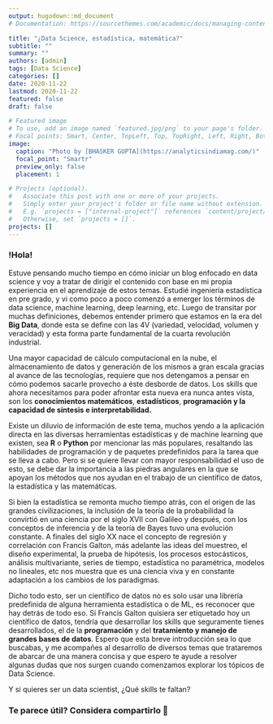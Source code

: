 ```yaml
---
output: hugodown::md_document
# Documentation: https://sourcethemes.com/academic/docs/managing-content/

title: "¿Data Science, estadística, matemática?"
subtitle: ""
summary: ""
authors: [admin]
tags: [Data Science]
categories: []
date: 2020-11-22
lastmod: 2020-11-22
featured: false
draft: false

# Featured image
# To use, add an image named `featured.jpg/png` to your page's folder.
# Focal points: Smart, Center, TopLeft, Top, TopRight, Left, Right, BottomLeft, Bottom, BottomRight.
image:
  caption: "Photo by [BHASKER GUPTA](https://analyticsindiamag.com/)"
  focal_point: "Smartr"
  preview_only: false
  placement: 1

# Projects (optional).
#   Associate this post with one or more of your projects.
#   Simply enter your project's folder or file name without extension.
#   E.g. `projects = ["internal-project"]` references `content/project/deep-learning/index.md`.
#   Otherwise, set `projects = []`.
projects: []
---
```


### !Hola!

Estuve pensando mucho tiempo en cómo iniciar un blog enfocado en data science y voy a tratar de dirigir el contenido con base en mi propia experiencia en el aprendizaje de estos temas. Estudié ingeniería estadística en pre grado, y vi como poco a poco comenzó a emerger los términos de data science, machine learning, deep learning, etc. Luego de transitar por muchas definiciones, debemos entender primero que estamos en la era del **Big Data**, donde esta se define con las 4V (variedad, velocidad, volumen y veracidad) y esta forma parte fundamental de la cuarta revolución industrial.

Una mayor capacidad de cálculo computacional en la nube, el almacenamiento de datos y generación de los mismos a gran escala gracias al avance de las tecnologías, requiere que nos detengamos a pensar en cómo podemos sacarle provecho a éste desborde de datos. Los skills que ahora necesitamos para poder afrontar esta nueva era nunca antes vista, son los **conocimientos matemáticos**, **estadísticos**, **programación y la capacidad de síntesis e interpretabilidad.**

Existe un diluvio de información de este tema, muchos yendo a la aplicación directa en las diversas herramientas estadísticas y de machine learning que existen, sea **R** o **Python** por mencionar las más populares, resaltando las habilidades de programación y de paquetes predefinidos para la tarea que se lleva a cabo. Pero si se quiere llevar con mayor responsabilidad el uso de esto, se debe dar la importancia a las piedras angulares en la que se apoyan los métodos que nos ayudan en el trabajo de un científico de datos, la estadística y las matemáticas.

Si bien la estadística se remonta mucho tiempo atrás, con el origen de las grandes civilizaciones, la inclusión de la teoría de la probabilidad la convirtió en una ciencia por el siglo XVII con Galileo y después, con los conceptos de inferencia y de la teoría de Bayes tuvo una evolución constante. A finales del siglo XX nace el concepto de regresión y correlación con Francis Galton, más adelante las ideas del muestreo, el diseño experimental, la prueba de hipótesis, los procesos estocásticos, análisis multivariante, series de tiempo, estadística no paramétrica, modelos no lineales, etc nos muestra que es una ciencia viva y en constante adaptación a los cambios de los paradigmas.

Dicho todo esto, ser un científico de datos no es solo usar una librería predefinida de alguna herramienta estadística o de ML, es reconocer que hay detrás de todo eso. Si Francis Galton quisiera ser etiquetado hoy un científico de datos, tendría que desarrollar los skills que seguramente tienes desarrollados, el de la **programación** y del **tratamiento y manejo de grandes bases de datos**. Espero que esta breve introducción sea lo que buscabas, y me acompañes al desarrollo de diversos temas que trataremos de abarcar de una manera concisa y que espero te ayude a resolver algunas dudas que nos surgen cuando comenzamos explorar los tópicos de Data Science.

Y si quieres ser un data scientist, ¿Qué skills te faltan?
  
### Te parece útil? Considera compartirlo 🙌


